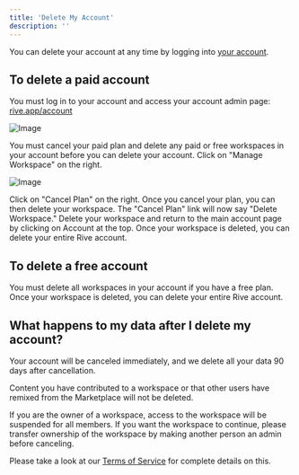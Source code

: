 ```yaml
---
title: 'Delete My Account'
description: ''
---
```


You can delete your account at any time by logging into [your account](https://rive.app/account/).

## To delete a paid account 

You must log in to your account and access your account admin page: [rive.app/account​](https://rive.app/account/)

![Image](https://ucarecdn.com/263c3dd5-21fb-4cd3-8920-da4f0b1c1874/)

You must cancel your paid plan and delete any paid or free workspaces in your account before you can delete your account. Click on "Manage Workspace" on the right.

![Image](https://ucarecdn.com/767a6cfa-26d4-4d37-aecd-d0b51094aa8f/)

Click on "Cancel Plan" on the right. Once you cancel your plan, you can then delete your workspace. The "Cancel Plan" link will now say "Delete Workspace." Delete your workspace and return to the main account page by clicking on Account at the top. Once your workspace is deleted, you can delete your entire Rive account.

## To delete a free account 

You must delete all workspaces in your account if you have a free plan. Once your workspace is deleted, you can delete your entire Rive account.

## What happens to my data after I delete my account?

Your account will be canceled immediately, and we delete all your data 90 days after cancellation.

Content you have contributed to a workspace or that other users have remixed from the Marketplace will not be deleted.

If you are the owner of a workspace, access to the workspace will be suspended for all members. If you want the workspace to continue, please transfer ownership of the workspace by making another person an admin before canceling.

Please take a look at our [Terms of Service](../../legal/terms-of-service) for complete details on this.